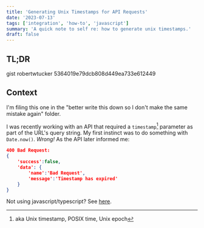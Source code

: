 ```yaml
---
title: 'Generating Unix Timestamps for API Requests'
date: '2023-07-13'
tags: ['integration', 'how-to', 'javascript']
summary: 'A quick note to self re: how to generate unix timestamps.'
draft: false
---
```


## TL;DR

gist robertwtucker 5364019e79dcb808d449ea733e612449

## Context

I'm filing this one in the "better write this down so I don't make the same
mistake again" folder.

I was recently working with an API that required a `timestamp`[^1] parameter as
part of the URL's query string. My first instinct was to do something with
`Date.now()`. _Wrong!_ As the API later informed me:

```json
400 Bad Request:
{
    'success':false,
    'data': {
        'name':'Bad Request',
        'message':'Timestamp has expired'
    }
}
```

Not using javascript/typescript? See
[here](https://www.epochconverter.com/#:~:text=How%20to%20get%20the%20current%20epoch%20time%20in).

[^1]: aka Unix timestamp, POSIX time, Unix epoch
